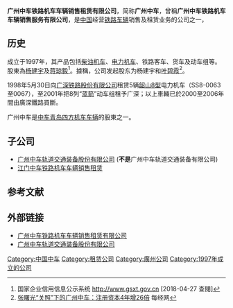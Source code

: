 '''广州中车铁路机车车辆销售租赁有限公司'''，简称'''广州中车'''，曾稱'''广州中车铁路机车车辆销售服务有限公司'''，是[[中国|中国]]经营[[铁路车辆|铁路车辆]]销售及租赁业务的公司之一，

==历史==
成立于1997年，其产品包括[[柴油机车|柴油机车]]、[[电力机车|电力机车]]、铁路客车、货车及动车组等。股東為[[杨建宇|杨建宇]]及[[蒋琼毅|蒋琼毅]]<ref>国家企业信用信息公示系统 http://www.gsxt.gov.cn {{Webarchive|url=https://archive.today/20200414091346/http://www.gsxt.gov.cn/ |date=2020-04-14 }} [2018-04-27 查閱]</ref>。據稱，公司发起股东为杨建宇和[[叶碧霞|叶碧霞]]<ref>[http://www.nbd.com.cn/articles/2013-09-12/772977.html  张曙光“关照”下的广州中车：注册资本4年增26倍] {{Wayback|url=http://www.nbd.com.cn/articles/2013-09-12/772977.html |date=20180428011935 }}每经网</ref>。

1998年5月30日向[[广深铁路股份有限公司|广深铁路股份有限公司]]租赁5辆[[韶山8型|韶山8型]]电力机车（SS8-0063至0067），至2001年把8列“[[中国铁路DJJ1型电力动车组|蓝箭]]”动车组租予广深；以上車輛已於2000至2006年間由廣深鐵路買斷。

广州中车是[[中车青岛四方机车车辆|中车青岛四方机车车辆]]的股東之一。

==子公司==
* [[广州中车轨道交通装备股份有限公司|广州中车轨道交通装备股份有限公司]] ('''不是'''广州中车轨道交通装备有限公司)
* [[江门中车铁路机车车辆销售租赁|江门中车铁路机车车辆销售租赁]]

== 参考文献 ==
{{Reflist}}

==外部链接==
* [https://web.archive.org/web/20170908132924/http://www.gzzctl.com/ 广州中车铁路机车车辆销售租赁有限公司] 
* [http://www.zrjc.com/ 广州中车轨道交通装备股份有限公司] {{Wayback|url=http://www.zrjc.com/ |date=20100912224218 }}

[[Category:中国中车|Category:中国中车]]
[[Category:租赁公司|Category:租赁公司]]
[[Category:廣州公司|Category:廣州公司]]
[[Category:1997年成立的公司|Category:1997年成立的公司]]

{{China-company-stub}}
{{china-rail-stub}}
